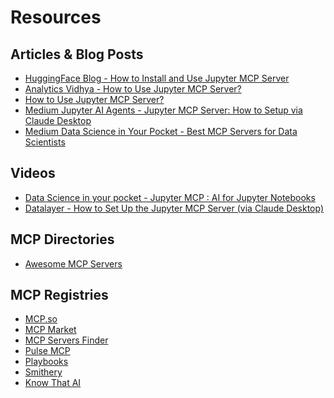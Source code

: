 # Resources

## Articles & Blog Posts

- [HuggingFace Blog - How to Install and Use Jupyter MCP Server](https://huggingface.co/blog/lynn-mikami/jupyter-mcp-server)
- [Analytics Vidhya - How to Use Jupyter MCP Server?](https://www.analyticsvidhya.com/blog/2025/05/jupyter-mcp-server/)
- [How to Use Jupyter MCP Server?](https://medium.com/ai-simplified-in-plain-english/how-to-use-jupyter-mcp-server-87f68fea7471)
- [Medium Jupyter AI Agents - Jupyter MCP Server: How to Setup via Claude Desktop](https://jupyter-ai-agents.datalayer.blog/mcp-server-for-jupyter-heres-your-guide-2025-0b29d975b4e1)
- [Medium Data Science in Your Pocket - Best MCP Servers for Data Scientists](https://medium.com/data-science-in-your-pocket/best-mcp-servers-for-data-scientists-ee4fa6caf066)

## Videos

- [Data Science in your pocket - Jupyter MCP : AI for Jupyter Notebooks](https://www.youtube.com/watch?v=qkoEsqiWDOU)
- [Datalayer - How to Set Up the Jupyter MCP Server (via Claude Desktop)](https://www.youtube.com/watch?v=nPllCQxtaxQ)

## MCP Directories

- [Awesome MCP Servers](https://github.com/punkpeye/awesome-mcp-servers)

## MCP Registries

- [MCP.so](https://mcp.so/server/Integrating-the-Jupyter-server-with-claude-desktop-uisng-the-powerful-model-context-protocol/harshitha-8)
- [MCP Market](https://mcpmarket.com/server/jupyter)
- [MCP Servers Finder](https://www.mcpserverfinder.com/servers/ihrpr/mcp-server-jupyter)
- [Pulse MCP](https://www.pulsemcp.com/servers/datalayer-jupyter)
- [Playbooks](https://playbooks.com/mcp/datalayer-jupyter)
- [Smithery](https://smithery.ai/server/@datalayer/jupyter-mcp-server)
- [Know That AI](https://knowthat.ai/agents/jupyter-server)
